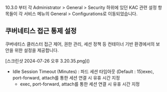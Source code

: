 
<Callout type="info">
10.3.0 부터 각 Administrator &gt; General &gt; Security 하위에 있던 KAC 관련 설정 항목들이 각 서비스 메뉴의 General &gt; Configurations로 이동되었습니다. 
</Callout>

## 쿠버네티스 접근 통제 설정
쿠버네티스 클러스터 접근 제어, 권한 관리, 세션 정책 등 컨테이너 기반 환경에서의 보안을  위한 설정을 제공합니다.

<p align="center">
<div>[스크린샷 2024-07-26 오후 3.20.35.png]()</div>
</p>

* Idle Session Timeout (Minutes) : 파드 세션 타임아웃 (Default : 15)exec, port-forward, attach를 통한 세션 연결 시 유휴 시간 지정
  * exec, port-forward, attach를 통한 세션 연결 시 유휴 시간 지정
